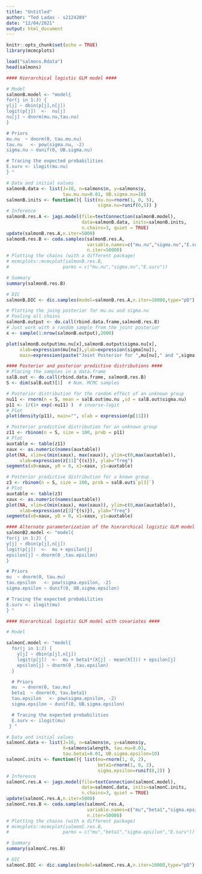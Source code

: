 ```yaml
---
title: "Untitled"
author: "Ted Ladas - s2124289"
date: "12/04/2021"
output: html_document
---
```


```r
knitr::opts_chunk$set(echo = TRUE)
library(mcmcplots)
```


```r
load("salmons.Rdata")
head(salmons)
```


```r
#### Hierarchical logistic GLM model ####

# Model
salmonB.model <- "model{
for(j in 1:J) {
y[j] ~ dbin(p[j],n[j])
logit(p[j])  <-  nu[j] 
nu[j] ~ dnorm(mu.nu,tau.nu)
}

# Priors
mu.nu  ~ dnorm(0, tau.mu.nu)
tau.nu   <- pow(sigma.nu, -2)
sigma.nu ~ dunif(0, UB.sigma.nu)

# Tracing the expected probabilities
E.surv <- ilogit(mu.nu)
} "

# Data and initial values
salmonB.data <- list(J=10, n=salmons$n, y=salmons$y, 
                     tau.mu.nu=0.01, UB.sigma.nu=10)
salmonB.inits <- function(){ list(mu.nu=rnorm(1, 0, 5), 
                                  sigma.nu=runif(0,5)) }
# Inference
salmonB.res.A <- jags.model(file=textConnection(salmonB.model),
                            data=salmonB.data, inits=salmonB.inits,
                            n.chains=3, quiet = TRUE)
update(salmonB.res.A,n.iter=5000)
salmonB.res.B <- coda.samples(salmonB.res.A,
                              variable.names=c("mu.nu","sigma.nu","E.surv","p"),
                              n.iter=50000)
# Plotting the chains (with a different package)
# mcmcplots::mcmcplot(salmonB.res.B, 
#                    parms = c("mu.nu","sigma.nu","E.surv"))

# Summary
summary(salmonB.res.B)

# DIC
salmonB.DIC <- dic.samples(model=salmonB.res.A,n.iter=10000,type="pD")

# Plotting the joing posterior for mu.nu and sigma.nu
# Pooling all chains
salmonB.output <- do.call(rbind.data.frame,salmonB.res.B)
# Just work with a random sample from the joint posterior
x <- sample(1:nrow(salmonB.output),2000)

plot(salmonB.output$mu.nu[x],salmonB.output$sigma.nu[x],
     xlab=expression(mu[nu]),ylab=expression(sigma[nu]),
     main=expression(paste("Joint Posterior for ",mu[nu]," and ",sigma[nu])))
```

```r
#### Posterior and posterior predictive distributions ####
# Placing the samples in a data.frame
salB.out <- do.call(rbind.data.frame, salmonB.res.B)
S <- dim(salB.out)[1]  # Num. MCMC samples

# Posterior distribution for the random effect of an unknown group
nu11 <- rnorm(n = S, mean = salB.out$mu.nu ,sd = salB.out$sigma.nu)
p11 <- 1/(1+ exp(-nu11) )  # inverse-logit
# Plot
plot(density(p11), main="", xlab = expression(p[11])) 

# Posterior predictive distribution for an unknown group
z11 <- rbinom(n = S, size = 100, prob = p11)
# Plot
auxtable <- table(z11)
xaux <- as.numeric(names(auxtable))
plot(NA, xlim=c(min(xaux), max(xaux)), ylim=c(0,max(auxtable)),
     xlab=expression(z[11]^{(s)}), ylab="freq")
segments(x0=xaux, y0 = 0, x1=xaux, y1=auxtable)

# Posterior predictive distribution for a known group
z3 <- rbinom(n = S, size = 100, prob = salB.out$`p[3]`)
# Plot
auxtable <- table(z3)
xaux <- as.numeric(names(auxtable))
plot(NA, xlim=c(min(xaux), max(xaux)), ylim=c(0,max(auxtable)),
     xlab=expression(z[3]^{(s)}), ylab="freq")
segments(x0=xaux, y0 = 0, x1=xaux, y1=auxtable)

```


```r
#### Alternate parameterization of the hierarchical logistic GLM model ####
salmonB2.model <- "model{
for(j in 1:J) {
y[j] ~ dbin(p[j],n[j])
logit(p[j])  <-  mu + epsilon[j] 
epsilon[j] ~ dnorm(0 ,tau.epsilon)
}

# Priors
mu  ~ dnorm(0, tau.mu)
tau.epsilon   <- pow(sigma.epsilon, -2)
sigma.epsilon ~ dunif(0, UB.sigma.epsilon)

# Tracing the expected probabilities
E.surv <- ilogit(mu)
} "
```

```r
#### Hierarchical logistic GLM model with covariates ####

# Model

salmonC.model <- "model{
  for(j in 1:J) {
    y[j] ~ dbin(p[j],n[j])
    logit(p[j])  <-  mu + beta1*(X[j] - mean(X[])) + epsilon[j] 
    epsilon[j] ~ dnorm(0 ,tau.epsilon)
  }

  # Priors
  mu  ~ dnorm(0, tau.mu)
  beta1  ~ dnorm(0, tau.beta1)
  tau.epsilon   <- pow(sigma.epsilon, -2)
  sigma.epsilon ~ dunif(0, UB.sigma.epsilon)

  # Tracing the expected probabilities
  E.surv <- ilogit(mu)
 } "

# Data and initial values
salmonC.data <- list(J=10, n=salmons$n, y=salmons$y, 
                     X=salmons$alength, tau.mu=0.01, 
                     tau.beta1=0.01, UB.sigma.epsilon=10)
salmonC.inits <- function(){ list(mu=rnorm(1, 0, 2), 
                                  beta1=rnorm(1, 0, 2), 
                                  sigma.epsilon=runif(0,2)) }
# Inference
salmonC.res.A <- jags.model(file=textConnection(salmonC.model),
                            data=salmonC.data, inits=salmonC.inits,
                            n.chains=3, quiet = TRUE)
update(salmonC.res.A,n.iter=5000)
salmonC.res.B <- coda.samples(salmonC.res.A,
                              variable.names=c("mu","beta1","sigma.epsilon","E.surv","p"),
                              n.iter=50000)
# Plotting the chains (with a different package)
# mcmcplots::mcmcplot(salmonC.res.B, 
#                    parms = c("mu","beta1","sigma.epsilon","E.surv"))

# Summary
summary(salmonC.res.B)

# DIC
salmonC.DIC <- dic.samples(model=salmonC.res.A,n.iter=10000,type="pD")
```


